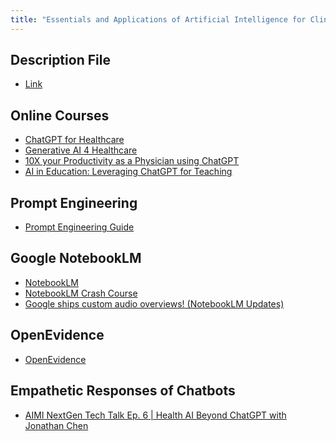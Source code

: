 ```yaml
---
title: "Essentials and Applications of Artificial Intelligence for Clinicians"
---
```


## Description File
- [Link](ai_med.pdf)


## Online Courses
- [ChatGPT for Healthcare](https://www.ai4healthcare.org/courses/chatgpt-for-healthcare)
- [Generative AI 4 Healthcare](https://www.ai4healthcare.org/courses/generative-ai-4-healthcare)
- [10X your Productivity as a Physician using ChatGPT](https://www.ai4healthcare.org/courses/10x-your-productivity-as-a-physician-using-chatgpt)
- [AI in Education: Leveraging ChatGPT for Teaching](https://www.coursera.org/learn/wharton-ai-in-education-leveraging-chatgpt-for-teaching)


## Prompt Engineering
- [Prompt Engineering Guide](https://www.promptingguide.ai/)


## Google NotebookLM
- [NotebookLM](https://notebooklm.google/)
- [NotebookLM Crash Course](https://www.youtube.com/watch?v=ZDALjDt-Fg8)
- [Google ships custom audio overviews! (NotebookLM Updates)](https://www.youtube.com/watch?v=ttu27NZJtnA)


## OpenEvidence 
- [OpenEvidence](https://www.openevidence.com/)


## Empathetic Responses of Chatbots
- [AIMI NextGen Tech Talk Ep. 6 | Health AI Beyond ChatGPT with Jonathan Chen](https://www.youtube.com/watch?v=ktPhvdZVa18&t=1396s)